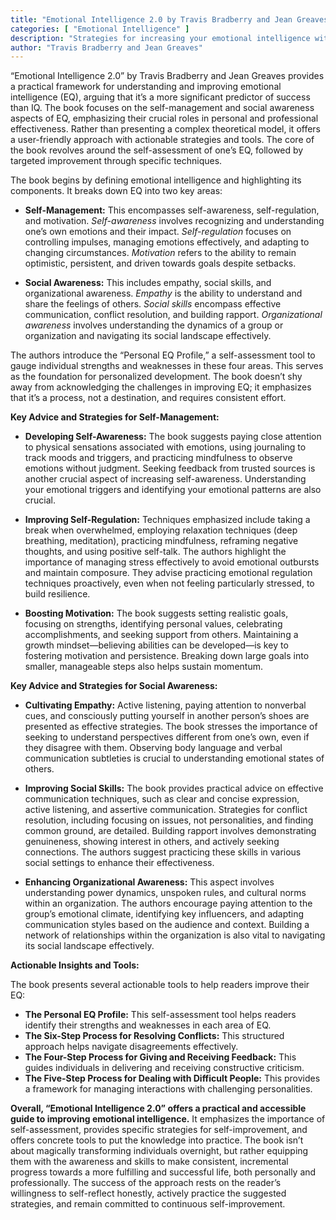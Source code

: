 ```yaml
---
title: "Emotional Intelligence 2.0 by Travis Bradberry and Jean Greaves"
categories: [ "Emotional Intelligence" ]
description: "Strategies for increasing your emotional intelligence with the four core skills"
author: "Travis Bradberry and Jean Greaves"
---
```

"Emotional Intelligence 2.0" by Travis Bradberry and Jean Greaves provides a practical framework for understanding and improving emotional intelligence (EQ), arguing that it's a more significant predictor of success than IQ. The book focuses on the self-management and social awareness aspects of EQ, emphasizing their crucial roles in personal and professional effectiveness.  Rather than presenting a complex theoretical model, it offers a user-friendly approach with actionable strategies and tools. The core of the book revolves around the self-assessment of one's EQ, followed by targeted improvement through specific techniques.

The book begins by defining emotional intelligence and highlighting its components.  It breaks down EQ into two key areas:

* **Self-Management:** This encompasses self-awareness, self-regulation, and motivation.  *Self-awareness* involves recognizing and understanding one's own emotions and their impact. *Self-regulation* focuses on controlling impulses, managing emotions effectively, and adapting to changing circumstances.  *Motivation* refers to the ability to remain optimistic, persistent, and driven towards goals despite setbacks.

* **Social Awareness:** This includes empathy, social skills, and organizational awareness. *Empathy* is the ability to understand and share the feelings of others. *Social skills* encompass effective communication, conflict resolution, and building rapport. *Organizational awareness* involves understanding the dynamics of a group or organization and navigating its social landscape effectively.


The authors introduce the "Personal EQ Profile," a self-assessment tool to gauge individual strengths and weaknesses in these four areas. This serves as the foundation for personalized development. The book doesn't shy away from acknowledging the challenges in improving EQ; it emphasizes that it's a process, not a destination, and requires consistent effort.

**Key Advice and Strategies for Self-Management:**

* **Developing Self-Awareness:** The book suggests paying close attention to physical sensations associated with emotions, using journaling to track moods and triggers, and practicing mindfulness to observe emotions without judgment.  Seeking feedback from trusted sources is another crucial aspect of increasing self-awareness.  Understanding your emotional triggers and identifying your emotional patterns are also crucial.

* **Improving Self-Regulation:**  Techniques emphasized include taking a break when overwhelmed, employing relaxation techniques (deep breathing, meditation), practicing mindfulness, reframing negative thoughts, and using positive self-talk. The authors highlight the importance of managing stress effectively to avoid emotional outbursts and maintain composure.  They advise practicing emotional regulation techniques proactively, even when not feeling particularly stressed, to build resilience.

* **Boosting Motivation:** The book suggests setting realistic goals, focusing on strengths, identifying personal values, celebrating accomplishments, and seeking support from others.  Maintaining a growth mindset—believing abilities can be developed—is key to fostering motivation and persistence.  Breaking down large goals into smaller, manageable steps also helps sustain momentum.


**Key Advice and Strategies for Social Awareness:**

* **Cultivating Empathy:** Active listening, paying attention to nonverbal cues, and consciously putting yourself in another person's shoes are presented as effective strategies.  The book stresses the importance of seeking to understand perspectives different from one's own, even if they disagree with them.  Observing body language and verbal communication subtleties is crucial to understanding emotional states of others.

* **Improving Social Skills:** The book provides practical advice on effective communication techniques, such as clear and concise expression, active listening, and assertive communication.  Strategies for conflict resolution, including focusing on issues, not personalities, and finding common ground, are detailed. Building rapport involves demonstrating genuineness, showing interest in others, and actively seeking connections.  The authors suggest practicing these skills in various social settings to enhance their effectiveness.

* **Enhancing Organizational Awareness:** This aspect involves understanding power dynamics, unspoken rules, and cultural norms within an organization.  The authors encourage paying attention to the group's emotional climate, identifying key influencers, and adapting communication styles based on the audience and context.  Building a network of relationships within the organization is also vital to navigating its social landscape effectively.

**Actionable Insights and Tools:**

The book presents several actionable tools to help readers improve their EQ:

* **The Personal EQ Profile:** This self-assessment tool helps readers identify their strengths and weaknesses in each area of EQ.
* **The Six-Step Process for Resolving Conflicts:** This structured approach helps navigate disagreements effectively.
* **The Four-Step Process for Giving and Receiving Feedback:** This guides individuals in delivering and receiving constructive criticism.
* **The Five-Step Process for Dealing with Difficult People:** This provides a framework for managing interactions with challenging personalities.

**Overall, "Emotional Intelligence 2.0" offers a practical and accessible guide to improving emotional intelligence.** It emphasizes the importance of self-assessment, provides specific strategies for self-improvement, and offers concrete tools to put the knowledge into practice.  The book isn't about magically transforming individuals overnight, but rather equipping them with the awareness and skills to make consistent, incremental progress towards a more fulfilling and successful life, both personally and professionally.  The success of the approach rests on the reader's willingness to self-reflect honestly, actively practice the suggested strategies, and remain committed to continuous self-improvement.

